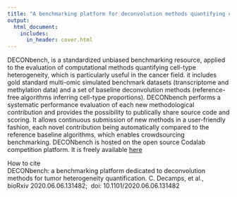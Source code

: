 ```yaml
---
title: "A benchmarking platform for deconvolution methods quantifying cell-type heterogeneity"
output:
  html_document:
    includes:
      in_header: cover.html
---
```


DECONbench, is a standardized unbiased benchmarking resource, applied to the evaluation of computational methods quantifying cell-type heterogeneity, which is particularly useful in the cancer field. it includes gold standard multi-omic simulated benchmark datasets (transcriptome and methylation data) and a set of baseline deconvolution methods (reference-free algorithms inferring cell-type proportions). DECONbench performs a systematic performance evaluation of each new methodological contribution and provides the possibility to publically share source code and scoring. It allows continuous submission of new methods in a user-friendly fashion, each novel contribution being automatically compared to the reference baseline algorithms, which enables crowdsourcing benchmarking. DECONbench is hosted on the open source Codalab competition platform. It is freely available [here]( https://competitions.codalab.org/competitions/27453?secret_key=b5ae4e78-8e75-44a4-b919-52907529605c)  

How to cite  
DECONbench: a benchmarking platform dedicated to deconvolution methods for tumor heterogeneity quantification. C. Decamps, et al., bioRxiv 2020.06.06.131482;  doi: 10.1101/2020.06.06.131482

